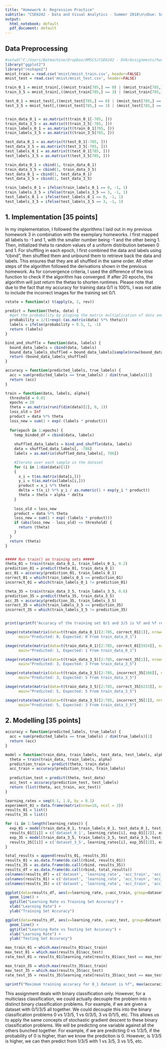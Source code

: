 ```yaml
---
title: "Homework 4: Regression Practice"
subtitle: "CSE6242 - Data and Visual Analytics - Summer 2018\n\nDue: Sunday, July 22, 2018 at 11:59 PM UTC-12:00 on T-Square\n\n hyang390, 903320189"
output: 
  html_notebook: default
  pdf_document: default
---
```



## Data Preprocessing

```r
#setwd("C:/Users/Batmachine/Dropbox/OMSCS/CSE6242 - DVA/Assignments/hw4")
library("ggplot2")
library("reshape2")
mnist_train = read.csv('mnist/mnist_train.csv', header=FALSE)
mnist_test = read.csv('mnist/mnist_test.csv', header=FALSE)

train_0_1 = mnist_train[,((mnist_train[785,] == 0) | (mnist_train[785,] == 1))]
train_3_5 = mnist_train[,((mnist_train[785,] == 3) | (mnist_train[785,] == 5))]

test_0_1 = mnist_test[,((mnist_test[785,] == 0) | (mnist_test[785,] == 1))]
test_3_5 = mnist_test[,((mnist_test[785,] == 3) | (mnist_test[785,] == 5))]


train_data_0_1 = as.matrix(t(train_0_1[-785, ]))
train_data_3_5 = as.matrix(t(train_3_5[-785, ]))
train_labels_0_1 = as.matrix(t(train_0_1[785, ]))
train_labels_3_5 = as.matrix(t(train_3_5[785, ]))

test_data_0_1 = as.matrix(t(test_0_1[-785, ]))
test_data_3_5 = as.matrix(t(test_3_5[-785, ]))
test_labels_0_1 = as.matrix(t(test_0_1[785, ]))
test_labels_3_5 = as.matrix(t(test_3_5[785, ]))

train_data_0_1 = cbind(1, train_data_0_1)
train_data_3_5 = cbind(1, train_data_3_5)
test_data_0_1 = cbind(1, test_data_0_1)
test_data_3_5 = cbind(1, test_data_3_5)

train_labels_0_1 = ifelse(train_labels_0_1 == 0, -1, 1)
train_labels_3_5 = ifelse(train_labels_3_5 == 3, -1, 1)
test_labels_0_1 = ifelse(test_labels_0_1 == 0, -1, 1)
test_labels_3_5 = ifelse(test_labels_3_5 == 3, -1, 1)
```

## 1. Implementation [35 points]

In my implementation, I followed the algorithms I laid out in my previous homework 3 in combination with the exemplary homeworks. I first mapped all labels to -1 and 1, with the smaller number being -1 and the other being 1. Then, initialized theta to random values of a uniform distribution between 0 and 1. For shuffling in each epoch, I first combined the data and labels using "cbind", then shuffled them and unbound them to retrieve back the data and labels. This ensures that they are all shuffled in the same order. All other steps of the algorithm followed the derivations shown in the previous homework. As for convergence criteria, I used the difference of the loss function to check if the algorithm has converged. If after 20 epochs, the algorithm will just return the thetas to shorten runtimes. Please note that due to the fact that my accuracy for training data 0/1 is 100%, I was not able to include the incorrect images for the training set 0/1.

```r
rotate = function(x) t(apply(x, 2, rev))

predict = function(theta, data) {
  #get the probability by pluging the matrix multiplication of data and theta into the sigmoid function
  probability = 1/(1+exp(-(as.matrix(data) %*% theta)))
  labels = ifelse(probability > 0.5, 1, -1)
  return (labels)
}

bind_and_shuffle = function(data, labels) {
  bound_data_labels = cbind(data, labels)
  bound_data_labels_shuffled = bound_data_labels[sample(nrow(bound_data_labels)), ]
  return (bound_data_labels_shuffled)
}

accuracy = function(predicted_labels, true_labels) {
  acc = sum(predicted_labels == true_labels) / dim(true_labels)[1]
  return (acc)
}

train = function(data, labels, alpha){
  threshold = 0.01
  epochs = 20
  theta = as.matrix(runif(dim(data)[2], 0, 1))
  loss_old = Inf
  product = data %*% theta
  loss_new = sum(1 + exp(-(labels * product)))
  
  for(epoch in 1:epochs) {
    temp_binded_df = cbind(data, labels)
    
    shuffled_data_labels = bind_and_shuffle(data, labels)
    data = shuffled_data_labels[, -786]
    labels = as.matrix(shuffled_data_labels[, 786])

    #Iterate over each sample in the dataset
    for (i in 1:dim(data)[1])
    {
      x_i = t(as.matrix(data[i,]))
      y_i = t(as.matrix(labels[i,]))
      product = x_i %*% theta
      delta = t(x_i) %*% y_i / as.numeric(1 + exp(y_i * product))
      theta = theta + alpha * delta
    }
    
    loss_old = loss_new
    product = data %*% theta
    loss_new = sum(1 + exp(-(labels * product)))
    if (abs(loss_new - loss_old) <= threshold) {
      return (theta)
    }
  }
  return (theta)
}


##### Run train() on training sets #####
theta_01 = train(train_data_0_1, train_labels_0_1, 0.2)
prediction_01 = predict(theta_01, train_data_0_1)
acc_01 = accuracy(prediction_01, train_labels_0_1)
correct_01 = which(train_labels_0_1 == prediction_01)
incorrect_01 = which(train_labels_0_1 != prediction_01)

theta_35 = train(train_data_3_5, train_labels_3_5, 0.6)
prediction_35 = predict(theta_35, train_data_3_5)
acc_35 = accuracy(prediction_35, train_labels_3_5)
correct_35 = which(train_labels_3_5 == prediction_35)
incorrect_35 = which(train_labels_3_5 != prediction_35)


print(sprintf("Accuracy of the training set 0/1 and 3/5 is %f and %f respectively. Therefore no incorrect images were found for training set data for 0/1", acc_01, acc_35))

image(rotate(matrix(data=t(train_data_0_1)[2:785, correct_01[1]], nrow=28, ncol=28)), col=gray(0:255/255),
      main="Predicted: 0, Expected: 0 From train_data_0_1")

image(rotate(matrix(data=t(train_data_0_1)[2:785, correct_01[5924]], nrow=28, ncol=28)), col=gray(0:255/255),
      main="Predicted: 1, Expected: 1 From train_data_0_1")

image(rotate(matrix(data=t(train_data_3_5)[2:785, correct_35[1]], nrow=28, ncol=28)), col=gray(0:255/255),
      main="Predicted: 3, Expected: 3 From train_data_3_5")

image(rotate(matrix(data=t(train_data_3_5)[2:785, incorrect_35[386]], nrow=28, ncol=28)), col=gray(0:255/255),
      main="Predicted: 3, Expected: 5 From train_data_3_5")

image(rotate(matrix(data=t(train_data_3_5)[2:785, correct_35[6233]], nrow=28, ncol=28)), col=gray(0:255/255),
      main="Predicted: 5, Expected: 5 From train_data_3_5")

image(rotate(matrix(data=t(train_data_3_5)[2:785, incorrect_35[1]], nrow=28, ncol=28)), col=gray(0:255/255),
      main="Predicted: 5, Expected: 3 From train_data_3_5")

```

## 2. Modelling [35 points]
```r
accuracy = function(predicted_labels, true_labels) {
  acc = sum(predicted_labels == true_labels) / dim(true_labels)[1]
  return (acc)
}

model = function(train_data, train_labels, test_data, test_labels, alpha) {
  theta = train(train_data, train_labels, alpha)
  prediction_train = predict(theta, train_data)
  acc_train = accuracy(prediction_train, train_labels)
  
  prediction_test = predict(theta, test_data)
  acc_test = accuracy(prediction_test, test_labels)
  return (list(theta, acc_train, acc_test))
}

learning_rates = seq(0.1, 1.0, by = 0.1)
experiment_01 = data.frame(matrix(nrow=10, ncol = 3))
results_01 = list()
results_35 = list()

for (i in 1:length(learning_rates)) {
  exp_01 = model(train_data_0_1, train_labels_0_1, test_data_0_1, test_labels_0_1, rate)
  results_01[[i]] = c('dataset_0_1', learning_rates[i], exp_01[[2]], exp_01[[3]])
  exp_35 = model(train_data_3_5, train_labels_3_5, test_data_3_5, test_labels_3_5, rate)
  results_35[[i]] = c('dataset_3_5', learning_rates[i], exp_35[[2]], exp_35[[3]])
}

total_results = append(results_01, results_35)
results_01 = as.data.frame(do.call(rbind, results_01))
results_35 = as.data.frame(do.call(rbind, results_35))
results_df = as.data.frame(do.call(rbind, total_results))
colnames(results_df) = c('dataset', 'learning_rate', 'acc_train', 'acc_test')
colnames(results_01) = c('dataset', 'learning_rate', 'acc_train', 'acc_test')
colnames(results_35) = c('dataset', 'learning_rate', 'acc_train', 'acc_test')

ggplot(data=results_df, aes(x=learning_rate, y=acc_train, group=dataset, color=dataset)) + 
  geom_line() +
  ggtitle("Learning Rate vs Training Set Accuracy") +
  xlab("Learning Rate") + 
  ylab("Training Set Accuracy")

ggplot(data=results_df, aes(x=learning_rate, y=acc_test, group=dataset, color=dataset)) + 
  geom_line() +
  ggtitle("Learning Rate vs Testing Set Accuracy") +
  xlab("Learning Rate") + 
  ylab("Testing Set Accuracy")

max_train_01 = which.max(results_01$acc_train)
max_test_01 = which.max(results_01$acc_test)
rate_test_01 = results_01$learning_rate[results_01$acc_test == max_test_01]

max_train_35 = which.max(results_35$acc_train)
max_test_35 = which.max(results_35$acc_test)
rate_test_35 = results_35$learning_rate[results_35$acc_test == max_test_35]

sprintf("Maximum training accuracy for 0_1 dataset is %f", max(accuracies_df$accuracy[accuracies_df$mode == 'train_accuracy_0_1']))

```

This assignment deals with binary classification only. However, for a multiclass classification, we could actually decouple the problem into n distinct binary classification problems. For example, if we are given a dataset with 0/1/3/5 all together. We could decouple this into the binary classification problems 0 vs 1/3/5, 1 vs 0/3/5, 3 vs 0/1/5, etc. This allows us to apply the same concepts of stochastic gradient descent to these binary classification problems. We will be predicting one variable against all the others bunched together. For example, if we are predicting 0 vs 1/3/5, if the probability of 0 is higher, than we know the prediction is 0. However, is 1/3/5 is higher, we can then predict from 1/3/5 with 1 vs 3/5, 3 vs 1/5, etc. 
